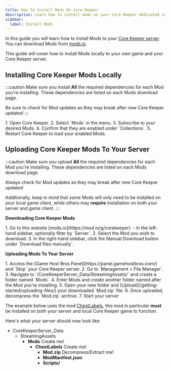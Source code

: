 ```yaml
---
title: How To Install Mods On Core Keeper
description: Learn how to install mods on your Core Keeper dedicated server.
sidebar:
  label: Install Mods
---
```


In this guide you will learn how to install Mods to your [Core Keeper server](https://www.gamehostbros.com/core-keeper-server-hosting/). You can download Mods from [mods.io](https://Mod.io/g/corekeeper).

This guide will cover how to install Mods locally to your own game and your Core Keeper server.

## Installing Core Keeper Mods Locally

:::caution
Make sure you install **All** the required dependencies for each Mod you're installing. These dependencies are listed on each Mods download page.

Be sure to check for Mod updates as they may break after new Core Keeper updates!
:::

<Steps>
1. Open Core Keeper.
2. Select `Mods` in the menu.
3. Subscribe to your desired Mods.
4. Confirm that they are enabled under `Collections`.
5. Restart Core Keeper to load your enabled Mods.
</Steps>

## Uploading Core Keeper Mods To Your Server

:::caution
Make sure you upload **All** the required dependencies for each Mod you're installing. These dependencies are listed on each Mods download page.

Always check for Mod updates as they may break after new Core Keeper updates!

Additionally, keep in mind that some Mods will only need to be installed on your local game client, while others may **require** installation on both your server and game client.
:::


**Downloading Core Keeper Mods**

<Steps>
1. Go to this website [mods.io](https://mod.io/g/corekeeper).
   - In the left-hand sidebar, optionally filter by `Server`.
2. Select the Mod you wish to download.
3. In the right-hand sidebar, click the Manual Download button under `Download files manually`.
</Steps>

**Uploading Mods To Your Server**

<Steps>
1. Access the [Game Host Bros Panel](https://panel.gamehostbros.com/) and `Stop` your Core Keeper server.
2. Go to `Management > File Manager`. 
3. Navigate to `/CoreKeeperServer_Data/StreamingAssets/` and create a folder named `Mods`.
4. Enter Mods and create another folder named after the Mod you're installing.
5. Open your new folder and [Upload](/getting-started/uploading-files/) your downloaded `Mod.zip` file.
6. Once uploaded, decompress the `Mod.zip` archive.
7. Start your server
</Steps>

The example below uses the mod [ChestLabels](https://mod.io/g/corekeeper/m/chestlabels), this mod in particular **must** be installed on both your server and local Core Keeper game to function.

Here's what your server should now look like:
<FileTree>
  - CoreKeeperServer_Data
    - StreamingAssets
      - **Mods** Create me!
        - **ChestLabels** Create me!
          - **Mod.zip** Decompress/Extract me!
          - **ModManifest.json**
          - **Scripts/**
</FileTree>
